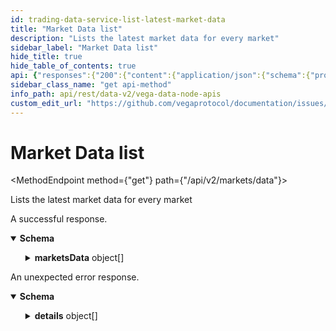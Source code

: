 ```yaml
---
id: trading-data-service-list-latest-market-data
title: "Market Data list"
description: "Lists the latest market data for every market"
sidebar_label: "Market Data list"
hide_title: true
hide_table_of_contents: true
api: {"responses":{"200":{"content":{"application/json":{"schema":{"properties":{"marketsData":{"items":{"properties":{"auctionEnd":{"format":"int64","title":"Time in seconds until the end of the auction (zero if currently not in auction period)","type":"string"},"auctionStart":{"format":"int64","title":"Time until next auction, or start time of the current auction if market is in auction period","type":"string"},"bestBidPrice":{"description":"Highest price level on an order book for buy orders, as an integer, for example `123456` is a correctly\nformatted price of `1.23456` assuming market configured to 5 decimal places\nThis field is an unsigned integer passed as a string and needs to be scaled using the market's decimal places.","type":"string"},"bestBidVolume":{"description":"Aggregated volume being bid at the best bid price\nThis field is an unsigned integer passed as a string and needs to be scaled using the market's position decimal places.","format":"uint64","type":"string"},"bestOfferPrice":{"description":"Lowest price level on an order book for offer orders\nThis field is an unsigned integer passed as a string and needs to be scaled using the market's decimal places.","type":"string"},"bestOfferVolume":{"description":"Aggregated volume being offered at the best offer price, as an integer, for example `123456` is a correctly\nformatted price of `1.23456` assuming market configured to 5 decimal places\nThis field is an unsigned integer passed as a string and needs to be scaled using the market's position decimal places.","format":"uint64","type":"string"},"bestStaticBidPrice":{"description":"Highest price on the order book for buy orders not including pegged orders\nThis field is an unsigned integer passed as a string and needs to be scaled using the market's decimal places.","type":"string"},"bestStaticBidVolume":{"description":"Total volume at the best static bid price excluding pegged orders\nThis field is an unsigned integer passed as a string and needs to be scaled using the market's position decimal places.","format":"uint64","type":"string"},"bestStaticOfferPrice":{"description":"Lowest price on the order book for sell orders not including pegged orders\nThis field is an unsigned integer passed as a string and needs to be scaled using the market's decimal places.","type":"string"},"bestStaticOfferVolume":{"description":"Total volume at the best static offer price, excluding pegged orders\nThis field is an unsigned integer passed as a string and needs to be scaled using the market's position decimal places.","format":"uint64","type":"string"},"extensionTrigger":{"title":"When a market auction is extended, this field indicates what caused the extension","default":"AUCTION_TRIGGER_UNSPECIFIED","description":"- AUCTION_TRIGGER_UNSPECIFIED: Default value for AuctionTrigger, no auction triggered\n - AUCTION_TRIGGER_BATCH: Batch auction\n - AUCTION_TRIGGER_OPENING: Opening auction\n - AUCTION_TRIGGER_PRICE: Price monitoring trigger\n - AUCTION_TRIGGER_LIQUIDITY: Deprecated\n - AUCTION_TRIGGER_LIQUIDITY_TARGET_NOT_MET: Liquidity auction due to not enough committed liquidity\n - AUCTION_TRIGGER_UNABLE_TO_DEPLOY_LP_ORDERS: Liquidity auction due to not being able to deploy LP orders because there's nothing to peg on one or both sides of the book","enum":["AUCTION_TRIGGER_UNSPECIFIED","AUCTION_TRIGGER_BATCH","AUCTION_TRIGGER_OPENING","AUCTION_TRIGGER_PRICE","AUCTION_TRIGGER_LIQUIDITY","AUCTION_TRIGGER_LIQUIDITY_TARGET_NOT_MET","AUCTION_TRIGGER_UNABLE_TO_DEPLOY_LP_ORDERS"],"type":"string"},"indicativePrice":{"description":"Indicative price (zero if not in auction)\nThis field is an unsigned integer passed as a string and needs to be scaled using the market's decimal places.","type":"string"},"indicativeVolume":{"description":"Indicative volume (zero if not in auction)\nThis field is an unsigned integer passed as a string and needs to be scaled using the market's position decimal places.","format":"uint64","type":"string"},"lastTradedPrice":{"description":"Last traded price of the market\nThis field is an unsigned integer passed as a string and needs to be scaled using the market's decimal places.","type":"string"},"liquidityProviderFeeShare":{"items":{"properties":{"averageEntryValuation":{"title":"The average entry valuation of the liquidity provider for the market","type":"string"},"averageScore":{"title":"The average liquidity score","type":"string"},"equityLikeShare":{"title":"The share own by this liquidity provider (float)","type":"string"},"party":{"title":"The liquidity provider party id","type":"string"}},"title":"The equity like share of liquidity fee for each liquidity provider","type":"object"},"title":"the equity like share of liquidity fee for each liquidity provider","type":"array"},"markPrice":{"description":"Mark price, as an integer, for example `123456` is a correctly\nformatted price of `1.23456` assuming market configured to 5 decimal places\nThis field is an unsigned integer passed as a string and needs to be scaled using the market's decimal places.","type":"string"},"market":{"title":"Market identifier for the data","type":"string"},"marketState":{"title":"The current state of the market","default":"STATE_UNSPECIFIED","description":"- STATE_UNSPECIFIED: Default value, invalid\n - STATE_PROPOSED: The governance proposal valid and accepted\n - STATE_REJECTED: Outcome of governance votes is to reject the market\n - STATE_PENDING: Governance vote passes/wins\n - STATE_CANCELLED: Market triggers cancellation condition or governance\nvotes to close before market becomes Active\n - STATE_ACTIVE: Enactment date reached and usual auction exit checks pass\n - STATE_SUSPENDED: Price monitoring or liquidity monitoring trigger\n - STATE_CLOSED: Governance vote to close (Not currently implemented)\n - STATE_TRADING_TERMINATED: Defined by the product (i.e. from a product parameter,\nspecified in market definition, giving close date/time)\n - STATE_SETTLED: Settlement triggered and completed as defined by product","enum":["STATE_UNSPECIFIED","STATE_PROPOSED","STATE_REJECTED","STATE_PENDING","STATE_CANCELLED","STATE_ACTIVE","STATE_SUSPENDED","STATE_CLOSED","STATE_TRADING_TERMINATED","STATE_SETTLED"],"type":"string"},"marketTradingMode":{"title":"The current trading mode for the market","default":"TRADING_MODE_UNSPECIFIED","description":"- TRADING_MODE_UNSPECIFIED: Default value, this is invalid\n - TRADING_MODE_CONTINUOUS: Normal trading\n - TRADING_MODE_BATCH_AUCTION: Auction trading (FBA)\n - TRADING_MODE_OPENING_AUCTION: Opening auction\n - TRADING_MODE_MONITORING_AUCTION: Auction triggered by monitoring\n - TRADING_MODE_NO_TRADING: No trading is allowed","enum":["TRADING_MODE_UNSPECIFIED","TRADING_MODE_CONTINUOUS","TRADING_MODE_BATCH_AUCTION","TRADING_MODE_OPENING_AUCTION","TRADING_MODE_MONITORING_AUCTION","TRADING_MODE_NO_TRADING"],"type":"string"},"marketValueProxy":{"title":"the market value proxy","type":"string"},"midPrice":{"description":"Arithmetic average of the best bid price and best offer price, as an integer, for example `123456` is a correctly\nformatted price of `1.23456` assuming market configured to 5 decimal places\nThis field is an unsigned integer passed as a string and needs to be scaled using the market's decimal places.","type":"string"},"nextMarkToMarket":{"format":"int64","title":"next MTM timestamp","type":"string"},"openInterest":{"description":"The sum of the size of all positions greater than zero on the market\nThis field is an unsigned integer passed as a string and needs to be scaled using the market's position decimal places.","format":"uint64","type":"string"},"priceMonitoringBounds":{"items":{"properties":{"maxValidPrice":{"description":"Maximum price that isn't currently breaching the specified price monitoring trigger\nThis field is an unsigned integer passed as a string and needs to be scaled using the market's decimal places.","type":"string"},"minValidPrice":{"description":"Minimum price that isn't currently breaching the specified price monitoring trigger\nThis field is an unsigned integer passed as a string and needs to be scaled using the market's decimal places.","type":"string"},"referencePrice":{"description":"Reference price used to calculate the valid price range\nThis field is an unsigned integer passed as a string and needs to be scaled using the market's decimal places.","type":"string"},"trigger":{"properties":{"auctionExtension":{"format":"int64","title":"Price monitoring auction extension duration in seconds should the price\nbreach its theoretical level over the specified horizon at the specified\nprobability level","type":"string"},"horizon":{"format":"int64","title":"Price monitoring projection horizon τ in seconds","type":"string"},"probability":{"title":"Price monitoring probability level p","type":"string"}},"title":"PriceMonitoringTrigger holds together price projection horizon τ, probability level p, and auction extension duration","type":"object"}},"title":"Represents a list of valid (at the current timestamp) price ranges per associated trigger","type":"object"},"title":"One or more price monitoring bounds for the current timestamp","type":"array"},"staticMidPrice":{"description":"Arithmetic average of the best static bid price and best static offer price\nThis field is an unsigned integer passed as a string and needs to be scaled using the market's decimal places.","type":"string"},"suppliedStake":{"description":"Available stake for the given market\nThis field is an unsigned integer passed as a string and needs to be scaled using the settlement asset's decimal places.","type":"string"},"targetStake":{"description":"Targeted stake for the given market\nThis field is an unsigned integer passed as a string and needs to be scaled using the settlement asset's decimal places.","type":"string"},"timestamp":{"format":"int64","title":"Timestamp at which this mark price was relevant, in nanoseconds since the epoch","type":"string"},"trigger":{"title":"When a market is in an auction trading mode, this field indicates what triggered the auction","default":"AUCTION_TRIGGER_UNSPECIFIED","description":"- AUCTION_TRIGGER_UNSPECIFIED: Default value for AuctionTrigger, no auction triggered\n - AUCTION_TRIGGER_BATCH: Batch auction\n - AUCTION_TRIGGER_OPENING: Opening auction\n - AUCTION_TRIGGER_PRICE: Price monitoring trigger\n - AUCTION_TRIGGER_LIQUIDITY: Deprecated\n - AUCTION_TRIGGER_LIQUIDITY_TARGET_NOT_MET: Liquidity auction due to not enough committed liquidity\n - AUCTION_TRIGGER_UNABLE_TO_DEPLOY_LP_ORDERS: Liquidity auction due to not being able to deploy LP orders because there's nothing to peg on one or both sides of the book","enum":["AUCTION_TRIGGER_UNSPECIFIED","AUCTION_TRIGGER_BATCH","AUCTION_TRIGGER_OPENING","AUCTION_TRIGGER_PRICE","AUCTION_TRIGGER_LIQUIDITY","AUCTION_TRIGGER_LIQUIDITY_TARGET_NOT_MET","AUCTION_TRIGGER_UNABLE_TO_DEPLOY_LP_ORDERS"],"type":"string"}},"title":"Represents data generated by a market when open","type":"object"},"type":"array"}},"title":"Response that is received when listing the latest market data for every market","type":"object"}}},"description":"A successful response."},"default":{"content":{"application/json":{"schema":{"properties":{"code":{"format":"int32","type":"integer"},"details":{"items":{"additionalProperties":{},"properties":{"@type":{"type":"string"}},"type":"object","title":"protobufAny"},"type":"array"},"message":{"type":"string"}},"type":"object","title":"googlerpcStatus"}}},"description":"An unexpected error response."}},"tags":["TradingDataService"],"description":"Lists the latest market data for every market","operationId":"TradingDataService_ListLatestMarketData","method":"get","path":"/api/v2/markets/data","servers":[{"url":"https://api.n06.testnet.vega.xyz","description":"n06 (data node)"},{"url":"https://api.n07.testnet.vega.xyz","description":"n07 (data node)"},{"url":"https://api.n08.testnet.vega.xyz","description":"n08 (data node)"},{"url":"https://api.n09.testnet.vega.xyz","description":"n09 (data node)"},{"url":"https://api.n10.testnet.vega.xyz","description":"n10 (data node)"},{"url":"https://api.n11.testnet.vega.xyz","description":"n11 (data node)"}],"info":{"title":"Vega data node APIs","version":"v0.70.0"},"postman":{"name":"Market Data list","description":{"content":"Lists the latest market data for every market","type":"text/plain"},"url":{"path":["api","v2","markets","data"],"host":["{{baseUrl}}"],"query":[],"variable":[]},"header":[{"key":"Accept","value":"application/json"}],"method":"GET"}}
sidebar_class_name: "get api-method"
info_path: api/rest/data-v2/vega-data-node-apis
custom_edit_url: "https://github.com/vegaprotocol/documentation/issues/new?labels=documentation&title=[Documentation] Requesting changes to 'Market Data list' (trading-data-service-list-latest-market-data)"
---
```



<h1 className={"openapi__heading"}>Market Data list</h1>

<MethodEndpoint method={"get"} path={"/api/v2/markets/data"}></MethodEndpoint>



Lists the latest market data for every market

<div><div><ApiTabs><TabItem label={"200"} value={"200"}><div>

A successful response.

</div><div><MimeTabs className={"openapi-tabs__mime"} schemaType={"response"}><TabItem label={"application/json"} value={"application/json"}><SchemaTabs className={"openapi-tabs__schema"}><TabItem label={"Schema"} value={"Schema"}><details style={{}} className={"openapi-markdown__details"} data-collapsed={false} open={true}><summary style={{"textAlign":"left"}}><strong>Schema</strong></summary><div style={{"textAlign":"left","marginLeft":"1rem"}}></div><ul style={{"marginLeft":"1rem"}}><SchemaItem collapsible={true} className={"schemaItem"}><details style={{}} className={"openapi-markdown__details"}><summary style={{}}><strong>marketsData</strong><span style={{"opacity":"0.6"}}> object[]</span></summary><div style={{"marginLeft":"1rem"}}><li><div style={{"fontSize":"var(--ifm-code-font-size)","opacity":"0.6","marginLeft":"-.5rem","paddingBottom":".5rem"}}>Array [</div></li><SchemaItem collapsible={false} name={"auctionEnd"} required={false} schemaName={"int64"} qualifierMessage={undefined} schema={{"format":"int64","title":"Time in seconds until the end of the auction (zero if currently not in auction period)","type":"string"}}></SchemaItem><SchemaItem collapsible={false} name={"auctionStart"} required={false} schemaName={"int64"} qualifierMessage={undefined} schema={{"format":"int64","title":"Time until next auction, or start time of the current auction if market is in auction period","type":"string"}}></SchemaItem><SchemaItem collapsible={false} name={"bestBidPrice"} required={false} schemaName={"string"} qualifierMessage={undefined} schema={{"description":"Highest price level on an order book for buy orders, as an integer, for example `123456` is a correctly\nformatted price of `1.23456` assuming market configured to 5 decimal places\nThis field is an unsigned integer passed as a string and needs to be scaled using the market's decimal places.","type":"string"}}></SchemaItem><SchemaItem collapsible={false} name={"bestBidVolume"} required={false} schemaName={"uint64"} qualifierMessage={undefined} schema={{"description":"Aggregated volume being bid at the best bid price\nThis field is an unsigned integer passed as a string and needs to be scaled using the market's position decimal places.","format":"uint64","type":"string"}}></SchemaItem><SchemaItem collapsible={false} name={"bestOfferPrice"} required={false} schemaName={"string"} qualifierMessage={undefined} schema={{"description":"Lowest price level on an order book for offer orders\nThis field is an unsigned integer passed as a string and needs to be scaled using the market's decimal places.","type":"string"}}></SchemaItem><SchemaItem collapsible={false} name={"bestOfferVolume"} required={false} schemaName={"uint64"} qualifierMessage={undefined} schema={{"description":"Aggregated volume being offered at the best offer price, as an integer, for example `123456` is a correctly\nformatted price of `1.23456` assuming market configured to 5 decimal places\nThis field is an unsigned integer passed as a string and needs to be scaled using the market's position decimal places.","format":"uint64","type":"string"}}></SchemaItem><SchemaItem collapsible={false} name={"bestStaticBidPrice"} required={false} schemaName={"string"} qualifierMessage={undefined} schema={{"description":"Highest price on the order book for buy orders not including pegged orders\nThis field is an unsigned integer passed as a string and needs to be scaled using the market's decimal places.","type":"string"}}></SchemaItem><SchemaItem collapsible={false} name={"bestStaticBidVolume"} required={false} schemaName={"uint64"} qualifierMessage={undefined} schema={{"description":"Total volume at the best static bid price excluding pegged orders\nThis field is an unsigned integer passed as a string and needs to be scaled using the market's position decimal places.","format":"uint64","type":"string"}}></SchemaItem><SchemaItem collapsible={false} name={"bestStaticOfferPrice"} required={false} schemaName={"string"} qualifierMessage={undefined} schema={{"description":"Lowest price on the order book for sell orders not including pegged orders\nThis field is an unsigned integer passed as a string and needs to be scaled using the market's decimal places.","type":"string"}}></SchemaItem><SchemaItem collapsible={false} name={"bestStaticOfferVolume"} required={false} schemaName={"uint64"} qualifierMessage={undefined} schema={{"description":"Total volume at the best static offer price, excluding pegged orders\nThis field is an unsigned integer passed as a string and needs to be scaled using the market's position decimal places.","format":"uint64","type":"string"}}></SchemaItem><SchemaItem collapsible={false} name={"extensionTrigger"} required={false} schemaName={"When a market auction is extended, this field indicates what caused the extension"} qualifierMessage={"**Possible values:** [`AUCTION_TRIGGER_UNSPECIFIED`, `AUCTION_TRIGGER_BATCH`, `AUCTION_TRIGGER_OPENING`, `AUCTION_TRIGGER_PRICE`, `AUCTION_TRIGGER_LIQUIDITY`, `AUCTION_TRIGGER_LIQUIDITY_TARGET_NOT_MET`, `AUCTION_TRIGGER_UNABLE_TO_DEPLOY_LP_ORDERS`]"} schema={{"title":"When a market auction is extended, this field indicates what caused the extension","default":"AUCTION_TRIGGER_UNSPECIFIED","description":"- AUCTION_TRIGGER_UNSPECIFIED: Default value for AuctionTrigger, no auction triggered\n - AUCTION_TRIGGER_BATCH: Batch auction\n - AUCTION_TRIGGER_OPENING: Opening auction\n - AUCTION_TRIGGER_PRICE: Price monitoring trigger\n - AUCTION_TRIGGER_LIQUIDITY: Deprecated\n - AUCTION_TRIGGER_LIQUIDITY_TARGET_NOT_MET: Liquidity auction due to not enough committed liquidity\n - AUCTION_TRIGGER_UNABLE_TO_DEPLOY_LP_ORDERS: Liquidity auction due to not being able to deploy LP orders because there's nothing to peg on one or both sides of the book","enum":["AUCTION_TRIGGER_UNSPECIFIED","AUCTION_TRIGGER_BATCH","AUCTION_TRIGGER_OPENING","AUCTION_TRIGGER_PRICE","AUCTION_TRIGGER_LIQUIDITY","AUCTION_TRIGGER_LIQUIDITY_TARGET_NOT_MET","AUCTION_TRIGGER_UNABLE_TO_DEPLOY_LP_ORDERS"],"type":"string"}}></SchemaItem><SchemaItem collapsible={false} name={"indicativePrice"} required={false} schemaName={"string"} qualifierMessage={undefined} schema={{"description":"Indicative price (zero if not in auction)\nThis field is an unsigned integer passed as a string and needs to be scaled using the market's decimal places.","type":"string"}}></SchemaItem><SchemaItem collapsible={false} name={"indicativeVolume"} required={false} schemaName={"uint64"} qualifierMessage={undefined} schema={{"description":"Indicative volume (zero if not in auction)\nThis field is an unsigned integer passed as a string and needs to be scaled using the market's position decimal places.","format":"uint64","type":"string"}}></SchemaItem><SchemaItem collapsible={false} name={"lastTradedPrice"} required={false} schemaName={"string"} qualifierMessage={undefined} schema={{"description":"Last traded price of the market\nThis field is an unsigned integer passed as a string and needs to be scaled using the market's decimal places.","type":"string"}}></SchemaItem><SchemaItem collapsible={true} className={"schemaItem"}><details style={{}} className={"openapi-markdown__details"}><summary style={{}}><strong>liquidityProviderFeeShare</strong><span style={{"opacity":"0.6"}}> object[]</span></summary><div style={{"marginLeft":"1rem"}}><li><div style={{"fontSize":"var(--ifm-code-font-size)","opacity":"0.6","marginLeft":"-.5rem","paddingBottom":".5rem"}}>Array [</div></li><SchemaItem collapsible={false} name={"averageEntryValuation"} required={false} schemaName={"The average entry valuation of the liquidity provider for the market"} qualifierMessage={undefined} schema={{"title":"The average entry valuation of the liquidity provider for the market","type":"string"}}></SchemaItem><SchemaItem collapsible={false} name={"averageScore"} required={false} schemaName={"The average liquidity score"} qualifierMessage={undefined} schema={{"title":"The average liquidity score","type":"string"}}></SchemaItem><SchemaItem collapsible={false} name={"equityLikeShare"} required={false} schemaName={"The share own by this liquidity provider (float)"} qualifierMessage={undefined} schema={{"title":"The share own by this liquidity provider (float)","type":"string"}}></SchemaItem><SchemaItem collapsible={false} name={"party"} required={false} schemaName={"The liquidity provider party id"} qualifierMessage={undefined} schema={{"title":"The liquidity provider party id","type":"string"}}></SchemaItem><li><div style={{"fontSize":"var(--ifm-code-font-size)","opacity":"0.6","marginLeft":"-.5rem"}}>]</div></li></div></details></SchemaItem><SchemaItem collapsible={false} name={"markPrice"} required={false} schemaName={"string"} qualifierMessage={undefined} schema={{"description":"Mark price, as an integer, for example `123456` is a correctly\nformatted price of `1.23456` assuming market configured to 5 decimal places\nThis field is an unsigned integer passed as a string and needs to be scaled using the market's decimal places.","type":"string"}}></SchemaItem><SchemaItem collapsible={false} name={"market"} required={false} schemaName={"Market identifier for the data"} qualifierMessage={undefined} schema={{"title":"Market identifier for the data","type":"string"}}></SchemaItem><SchemaItem collapsible={false} name={"marketState"} required={false} schemaName={"The current state of the market"} qualifierMessage={"**Possible values:** [`STATE_UNSPECIFIED`, `STATE_PROPOSED`, `STATE_REJECTED`, `STATE_PENDING`, `STATE_CANCELLED`, `STATE_ACTIVE`, `STATE_SUSPENDED`, `STATE_CLOSED`, `STATE_TRADING_TERMINATED`, `STATE_SETTLED`]"} schema={{"title":"The current state of the market","default":"STATE_UNSPECIFIED","description":"- STATE_UNSPECIFIED: Default value, invalid\n - STATE_PROPOSED: The governance proposal valid and accepted\n - STATE_REJECTED: Outcome of governance votes is to reject the market\n - STATE_PENDING: Governance vote passes/wins\n - STATE_CANCELLED: Market triggers cancellation condition or governance\nvotes to close before market becomes Active\n - STATE_ACTIVE: Enactment date reached and usual auction exit checks pass\n - STATE_SUSPENDED: Price monitoring or liquidity monitoring trigger\n - STATE_CLOSED: Governance vote to close (Not currently implemented)\n - STATE_TRADING_TERMINATED: Defined by the product (i.e. from a product parameter,\nspecified in market definition, giving close date/time)\n - STATE_SETTLED: Settlement triggered and completed as defined by product","enum":["STATE_UNSPECIFIED","STATE_PROPOSED","STATE_REJECTED","STATE_PENDING","STATE_CANCELLED","STATE_ACTIVE","STATE_SUSPENDED","STATE_CLOSED","STATE_TRADING_TERMINATED","STATE_SETTLED"],"type":"string"}}></SchemaItem><SchemaItem collapsible={false} name={"marketTradingMode"} required={false} schemaName={"The current trading mode for the market"} qualifierMessage={"**Possible values:** [`TRADING_MODE_UNSPECIFIED`, `TRADING_MODE_CONTINUOUS`, `TRADING_MODE_BATCH_AUCTION`, `TRADING_MODE_OPENING_AUCTION`, `TRADING_MODE_MONITORING_AUCTION`, `TRADING_MODE_NO_TRADING`]"} schema={{"title":"The current trading mode for the market","default":"TRADING_MODE_UNSPECIFIED","description":"- TRADING_MODE_UNSPECIFIED: Default value, this is invalid\n - TRADING_MODE_CONTINUOUS: Normal trading\n - TRADING_MODE_BATCH_AUCTION: Auction trading (FBA)\n - TRADING_MODE_OPENING_AUCTION: Opening auction\n - TRADING_MODE_MONITORING_AUCTION: Auction triggered by monitoring\n - TRADING_MODE_NO_TRADING: No trading is allowed","enum":["TRADING_MODE_UNSPECIFIED","TRADING_MODE_CONTINUOUS","TRADING_MODE_BATCH_AUCTION","TRADING_MODE_OPENING_AUCTION","TRADING_MODE_MONITORING_AUCTION","TRADING_MODE_NO_TRADING"],"type":"string"}}></SchemaItem><SchemaItem collapsible={false} name={"marketValueProxy"} required={false} schemaName={"the market value proxy"} qualifierMessage={undefined} schema={{"title":"the market value proxy","type":"string"}}></SchemaItem><SchemaItem collapsible={false} name={"midPrice"} required={false} schemaName={"string"} qualifierMessage={undefined} schema={{"description":"Arithmetic average of the best bid price and best offer price, as an integer, for example `123456` is a correctly\nformatted price of `1.23456` assuming market configured to 5 decimal places\nThis field is an unsigned integer passed as a string and needs to be scaled using the market's decimal places.","type":"string"}}></SchemaItem><SchemaItem collapsible={false} name={"nextMarkToMarket"} required={false} schemaName={"int64"} qualifierMessage={undefined} schema={{"format":"int64","title":"next MTM timestamp","type":"string"}}></SchemaItem><SchemaItem collapsible={false} name={"openInterest"} required={false} schemaName={"uint64"} qualifierMessage={undefined} schema={{"description":"The sum of the size of all positions greater than zero on the market\nThis field is an unsigned integer passed as a string and needs to be scaled using the market's position decimal places.","format":"uint64","type":"string"}}></SchemaItem><SchemaItem collapsible={true} className={"schemaItem"}><details style={{}} className={"openapi-markdown__details"}><summary style={{}}><strong>priceMonitoringBounds</strong><span style={{"opacity":"0.6"}}> object[]</span></summary><div style={{"marginLeft":"1rem"}}><li><div style={{"fontSize":"var(--ifm-code-font-size)","opacity":"0.6","marginLeft":"-.5rem","paddingBottom":".5rem"}}>Array [</div></li><SchemaItem collapsible={false} name={"maxValidPrice"} required={false} schemaName={"string"} qualifierMessage={undefined} schema={{"description":"Maximum price that isn't currently breaching the specified price monitoring trigger\nThis field is an unsigned integer passed as a string and needs to be scaled using the market's decimal places.","type":"string"}}></SchemaItem><SchemaItem collapsible={false} name={"minValidPrice"} required={false} schemaName={"string"} qualifierMessage={undefined} schema={{"description":"Minimum price that isn't currently breaching the specified price monitoring trigger\nThis field is an unsigned integer passed as a string and needs to be scaled using the market's decimal places.","type":"string"}}></SchemaItem><SchemaItem collapsible={false} name={"referencePrice"} required={false} schemaName={"string"} qualifierMessage={undefined} schema={{"description":"Reference price used to calculate the valid price range\nThis field is an unsigned integer passed as a string and needs to be scaled using the market's decimal places.","type":"string"}}></SchemaItem><SchemaItem collapsible={true} className={"schemaItem"}><details style={{}} className={"openapi-markdown__details"}><summary style={{}}><strong>trigger</strong><span style={{"opacity":"0.6"}}> object</span></summary><div style={{"marginLeft":"1rem"}}><SchemaItem collapsible={false} name={"auctionExtension"} required={false} schemaName={"int64"} qualifierMessage={undefined} schema={{"format":"int64","title":"Price monitoring auction extension duration in seconds should the price\nbreach its theoretical level over the specified horizon at the specified\nprobability level","type":"string"}}></SchemaItem><SchemaItem collapsible={false} name={"horizon"} required={false} schemaName={"int64"} qualifierMessage={undefined} schema={{"format":"int64","title":"Price monitoring projection horizon τ in seconds","type":"string"}}></SchemaItem><SchemaItem collapsible={false} name={"probability"} required={false} schemaName={"Price monitoring probability level p"} qualifierMessage={undefined} schema={{"title":"Price monitoring probability level p","type":"string"}}></SchemaItem></div></details></SchemaItem><li><div style={{"fontSize":"var(--ifm-code-font-size)","opacity":"0.6","marginLeft":"-.5rem"}}>]</div></li></div></details></SchemaItem><SchemaItem collapsible={false} name={"staticMidPrice"} required={false} schemaName={"string"} qualifierMessage={undefined} schema={{"description":"Arithmetic average of the best static bid price and best static offer price\nThis field is an unsigned integer passed as a string and needs to be scaled using the market's decimal places.","type":"string"}}></SchemaItem><SchemaItem collapsible={false} name={"suppliedStake"} required={false} schemaName={"string"} qualifierMessage={undefined} schema={{"description":"Available stake for the given market\nThis field is an unsigned integer passed as a string and needs to be scaled using the settlement asset's decimal places.","type":"string"}}></SchemaItem><SchemaItem collapsible={false} name={"targetStake"} required={false} schemaName={"string"} qualifierMessage={undefined} schema={{"description":"Targeted stake for the given market\nThis field is an unsigned integer passed as a string and needs to be scaled using the settlement asset's decimal places.","type":"string"}}></SchemaItem><SchemaItem collapsible={false} name={"timestamp"} required={false} schemaName={"int64"} qualifierMessage={undefined} schema={{"format":"int64","title":"Timestamp at which this mark price was relevant, in nanoseconds since the epoch","type":"string"}}></SchemaItem><SchemaItem collapsible={false} name={"trigger"} required={false} schemaName={"When a market is in an auction trading mode, this field indicates what triggered the auction"} qualifierMessage={"**Possible values:** [`AUCTION_TRIGGER_UNSPECIFIED`, `AUCTION_TRIGGER_BATCH`, `AUCTION_TRIGGER_OPENING`, `AUCTION_TRIGGER_PRICE`, `AUCTION_TRIGGER_LIQUIDITY`, `AUCTION_TRIGGER_LIQUIDITY_TARGET_NOT_MET`, `AUCTION_TRIGGER_UNABLE_TO_DEPLOY_LP_ORDERS`]"} schema={{"title":"When a market is in an auction trading mode, this field indicates what triggered the auction","default":"AUCTION_TRIGGER_UNSPECIFIED","description":"- AUCTION_TRIGGER_UNSPECIFIED: Default value for AuctionTrigger, no auction triggered\n - AUCTION_TRIGGER_BATCH: Batch auction\n - AUCTION_TRIGGER_OPENING: Opening auction\n - AUCTION_TRIGGER_PRICE: Price monitoring trigger\n - AUCTION_TRIGGER_LIQUIDITY: Deprecated\n - AUCTION_TRIGGER_LIQUIDITY_TARGET_NOT_MET: Liquidity auction due to not enough committed liquidity\n - AUCTION_TRIGGER_UNABLE_TO_DEPLOY_LP_ORDERS: Liquidity auction due to not being able to deploy LP orders because there's nothing to peg on one or both sides of the book","enum":["AUCTION_TRIGGER_UNSPECIFIED","AUCTION_TRIGGER_BATCH","AUCTION_TRIGGER_OPENING","AUCTION_TRIGGER_PRICE","AUCTION_TRIGGER_LIQUIDITY","AUCTION_TRIGGER_LIQUIDITY_TARGET_NOT_MET","AUCTION_TRIGGER_UNABLE_TO_DEPLOY_LP_ORDERS"],"type":"string"}}></SchemaItem><li><div style={{"fontSize":"var(--ifm-code-font-size)","opacity":"0.6","marginLeft":"-.5rem"}}>]</div></li></div></details></SchemaItem></ul></details></TabItem><TabItem label={"Example (from schema)"} value={"Example (from schema)"}><ResponseSamples responseExample={"{\n  \"marketsData\": [\n    {\n      \"auctionEnd\": \"string\",\n      \"auctionStart\": \"string\",\n      \"bestBidPrice\": \"string\",\n      \"bestBidVolume\": \"string\",\n      \"bestOfferPrice\": \"string\",\n      \"bestOfferVolume\": \"string\",\n      \"bestStaticBidPrice\": \"string\",\n      \"bestStaticBidVolume\": \"string\",\n      \"bestStaticOfferPrice\": \"string\",\n      \"bestStaticOfferVolume\": \"string\",\n      \"extensionTrigger\": \"AUCTION_TRIGGER_UNSPECIFIED\",\n      \"indicativePrice\": \"string\",\n      \"indicativeVolume\": \"string\",\n      \"lastTradedPrice\": \"string\",\n      \"liquidityProviderFeeShare\": [\n        {\n          \"averageEntryValuation\": \"string\",\n          \"averageScore\": \"string\",\n          \"equityLikeShare\": \"string\",\n          \"party\": \"string\"\n        }\n      ],\n      \"markPrice\": \"string\",\n      \"market\": \"string\",\n      \"marketState\": \"STATE_UNSPECIFIED\",\n      \"marketTradingMode\": \"TRADING_MODE_UNSPECIFIED\",\n      \"marketValueProxy\": \"string\",\n      \"midPrice\": \"string\",\n      \"nextMarkToMarket\": \"string\",\n      \"openInterest\": \"string\",\n      \"priceMonitoringBounds\": [\n        {\n          \"maxValidPrice\": \"string\",\n          \"minValidPrice\": \"string\",\n          \"referencePrice\": \"string\",\n          \"trigger\": {\n            \"auctionExtension\": \"string\",\n            \"horizon\": \"string\",\n            \"probability\": \"string\"\n          }\n        }\n      ],\n      \"staticMidPrice\": \"string\",\n      \"suppliedStake\": \"string\",\n      \"targetStake\": \"string\",\n      \"timestamp\": \"string\",\n      \"trigger\": \"AUCTION_TRIGGER_UNSPECIFIED\"\n    }\n  ]\n}"} language={"json"}></ResponseSamples></TabItem></SchemaTabs></TabItem></MimeTabs></div></TabItem><TabItem label={"default"} value={"default"}><div>

An unexpected error response.

</div><div><MimeTabs className={"openapi-tabs__mime"} schemaType={"response"}><TabItem label={"application/json"} value={"application/json"}><SchemaTabs className={"openapi-tabs__schema"}><TabItem label={"Schema"} value={"Schema"}><details style={{}} className={"openapi-markdown__details"} data-collapsed={false} open={true}><summary style={{"textAlign":"left"}}><strong>Schema</strong></summary><div style={{"textAlign":"left","marginLeft":"1rem"}}></div><ul style={{"marginLeft":"1rem"}}><SchemaItem collapsible={false} name={"code"} required={false} schemaName={"int32"} qualifierMessage={undefined} schema={{"format":"int32","type":"integer"}}></SchemaItem><SchemaItem collapsible={true} className={"schemaItem"}><details style={{}} className={"openapi-markdown__details"}><summary style={{}}><strong>details</strong><span style={{"opacity":"0.6"}}> object[]</span></summary><div style={{"marginLeft":"1rem"}}><li><div style={{"fontSize":"var(--ifm-code-font-size)","opacity":"0.6","marginLeft":"-.5rem","paddingBottom":".5rem"}}>Array [</div></li><SchemaItem collapsible={false} name={"@type"} required={false} schemaName={"string"} qualifierMessage={undefined} schema={{"type":"string"}}></SchemaItem><li><div style={{"fontSize":"var(--ifm-code-font-size)","opacity":"0.6","marginLeft":"-.5rem"}}>]</div></li></div></details></SchemaItem><SchemaItem collapsible={false} name={"message"} required={false} schemaName={"string"} qualifierMessage={undefined} schema={{"type":"string"}}></SchemaItem></ul></details></TabItem><TabItem label={"Example (from schema)"} value={"Example (from schema)"}><ResponseSamples responseExample={"{\n  \"code\": 0,\n  \"details\": [\n    {\n      \"@type\": \"string\"\n    }\n  ],\n  \"message\": \"string\"\n}"} language={"json"}></ResponseSamples></TabItem></SchemaTabs></TabItem></MimeTabs></div></TabItem></ApiTabs></div></div>

